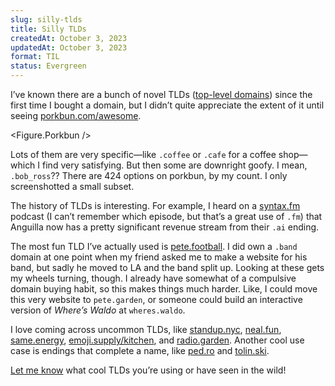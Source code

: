 ```yaml
---
slug: silly-tlds
title: Silly TLDs
createdAt: October 3, 2023
updatedAt: October 3, 2023
format: TIL
status: Evergreen
---
```


I’ve known there are a bunch of novel TLDs ([top-level domains](https://en.wikipedia.org/wiki/Top-level_domain)) since the first time I bought a domain, but I didn’t quite appreciate the extent of it until seeing [porkbun.com/awesome](https://porkbun.com/awesome).

<Figure.Porkbun />

Lots of them are very specific—like `.coffee` or `.cafe` for a coffee shop—which I find very satisfying. But then some are downright goofy. I mean, `.bob_ross`?? There are 424 options on porkbun, by my count. I only screenshotted a small subset.

The history of TLDs is interesting. For example, I heard on a [syntax.fm](https://syntax.fm) podcast (I can’t remember which episode, but that’s a great use of `.fm`) that Anguilla now has a pretty significant revenue stream from their `.ai` ending.

The most fun TLD I’ve actually used is [pete.football](https://www.pete.football). I did own a `.band` domain at one point when my friend asked me to make a website for his band, but sadly he moved to LA and the band split up. Looking at these gets my wheels turning, though. I already have somewhat of a compulsive domain buying habit, so this makes things much harder. Like, I could move this very website to `pete.garden`, or someone could build an interactive version of <em>Where’s Waldo</em> at `wheres.waldo`.

I love coming across uncommon TLDs, like [standup.nyc](https://standup.nyc), [neal.fun](https://neal.fun), [same.energy](https://same.energy), [emoji.supply/kitchen](https://emoji.supply/kitchen), and [radio.garden](https://radio.garden). Another cool use case is endings that complete a name, like [ped.ro](https://ped.ro/) and [tolin.ski](https://tolin.ski/).

[Let me know](https://twitter.com/pete_millspaugh) what cool TLDs you’re using or have seen in the wild!

